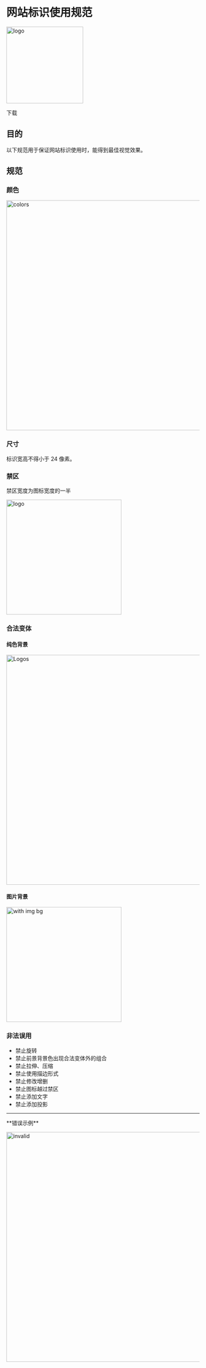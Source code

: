 
# 网站标识使用规范

<img
  src={OSS_PHOTOS.logoPreview.src}
  width="200"
  alt="logo"
/>

<Link
  external
  to="https://zjh-im-res.oss-cn-shenzhen.aliyuncs.com/zip/bbki.ng.logos.zip"
>下载</Link>

## 目的

以下规范用于保证网站标识使用时，能得到最佳视觉效果。

## 规范

### 颜色

<img
  width="600"
  alt="colors"
  src={OSS_PHOTOS.logoColors.src}
/>

### 尺寸
标识宽高不得小于 24 像素。

### 禁区

禁区宽度为图标宽度的一半

<img
  src={OSS_PHOTOS.logoExcludesZone.src}
  width="300"
  alt="logo"
/>

### 合法变体

#### 纯色背景

<img
  width="600"
  alt="Logos"
  src={OSS_PHOTOS.logoVariants.src}
/>
#### 图片背景
<img
  width="300"
  alt="with img bg"
  src={OSS_PHOTOS.validLogoExample.src}
/>

### 非法误用

- 禁止旋转
- 禁止前景背景色出现合法变体外的组合
- 禁止拉伸、压缩
- 禁止使用描边形式
- 禁止修改增删
- 禁止图标越过禁区
- 禁止添加文字
- 禁止添加投影

---

<div className={TextColors.RED}>**错误示例**</div>

<img
  width="600"
  alt="invalid"
  src={OSS_PHOTOS.badLogoExamples.src}
/>
